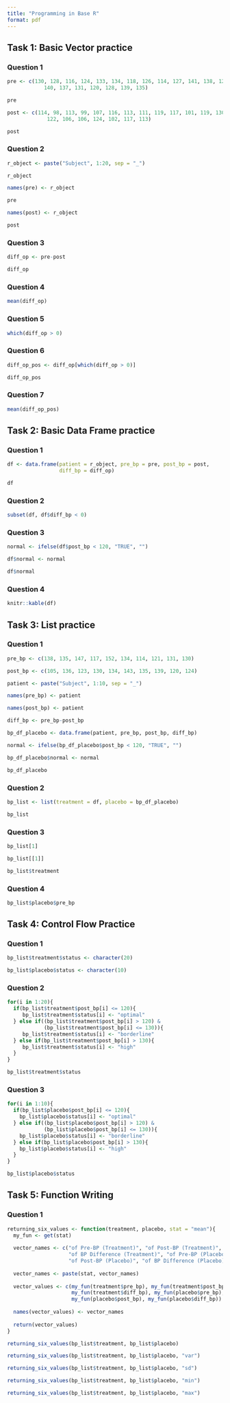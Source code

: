 ```yaml
---
title: "Programming in Base R"
format: pdf
---
```

## Task 1: Basic Vector practice
### Question 1
```r
pre <- c(130, 128, 116, 124, 133, 134, 118, 126, 114, 127, 141, 138, 128, 
            140, 137, 131, 120, 128, 139, 135)

pre

post <- c(114, 98, 113, 99, 107, 116, 113, 111, 119, 117, 101, 119, 130, 
             122, 106, 106, 124, 102, 117, 113)

post
```

### Question 2
```r
r_object <- paste("Subject", 1:20, sep = "_")

r_object

names(pre) <- r_object

pre

names(post) <- r_object

post
```

### Question 3
```r
diff_op <- pre-post

diff_op
```

### Question 4
```r
mean(diff_op)
```

### Question 5
```r
which(diff_op > 0)
```

### Question 6
```r
diff_op_pos <- diff_op[which(diff_op > 0)]

diff_op_pos
```

### Question 7
```r
mean(diff_op_pos)
```

## Task 2: Basic Data Frame practice
### Question 1
```r
df <- data.frame(patient = r_object, pre_bp = pre, post_bp = post, 
                 diff_bp = diff_op)

df
```

### Question 2
```r
subset(df, df$diff_bp < 0)
```

### Question 3
```r
normal <- ifelse(df$post_bp < 120, "TRUE", "")

df$normal <- normal

df$normal
```

### Question 4
```r
knitr::kable(df)
```

## Task 3: List practice
### Question 1
```r
pre_bp <- c(138, 135, 147, 117, 152, 134, 114, 121, 131, 130) 

post_bp <- c(105, 136, 123, 130, 134, 143, 135, 139, 120, 124)

patient <- paste("Subject", 1:10, sep = "_")

names(pre_bp) <- patient

names(post_bp) <- patient

diff_bp <- pre_bp-post_bp

bp_df_placebo <- data.frame(patient, pre_bp, post_bp, diff_bp)

normal <- ifelse(bp_df_placebo$post_bp < 120, "TRUE", "")

bp_df_placebo$normal <- normal

bp_df_placebo
```

### Question 2
```r
bp_list <- list(treatment = df, placebo = bp_df_placebo)

bp_list
```

### Question 3
```r
bp_list[1]

bp_list[[1]]

bp_list$treatment
```

### Question 4
```r
bp_list$placebo$pre_bp
```

## Task 4: Control Flow Practice 
### Question 1
```r
bp_list$treatment$status <- character(20)

bp_list$placebo$status <- character(10)
```

### Question 2
```r
for(i in 1:20){
  if(bp_list$treatment$post_bp[i] <= 120){
     bp_list$treatment$status[i] <- "optimal"
  } else if((bp_list$treatment$post_bp[i] > 120) & 
            (bp_list$treatment$post_bp[i] <= 130)){
     bp_list$treatment$status[i] <- "borderline"
  } else if(bp_list$treatment$post_bp[i] > 130){
     bp_list$treatment$status[i] <- "high"
  }
}

bp_list$treatment$status
```

### Question 3
```r
for(i in 1:10){
  if(bp_list$placebo$post_bp[i] <= 120){
    bp_list$placebo$status[i] <- "optimal"
  } else if((bp_list$placebo$post_bp[i] > 120) & 
            (bp_list$placebo$post_bp[i] <= 130)){
    bp_list$placebo$status[i] <- "borderline"
  } else if(bp_list$placebo$post_bp[i] > 130){
    bp_list$placebo$status[i] <- "high"
  }
}

bp_list$placebo$status
```

## Task 5: Function Writing 
### Question 1
```r
returning_six_values <- function(treatment, placebo, stat = "mean"){
  my_fun <- get(stat)
  
  vector_names <- c("of Pre-BP (Treatment)", "of Post-BP (Treatment)", 
                    "of BP Difference (Treatment)", "of Pre-BP (Placebo)", 
                    "of Post-BP (Placebo)", "of BP Difference (Placebo)")
  
  vector_names <- paste(stat, vector_names)
    
  vector_values <- c(my_fun(treatment$pre_bp), my_fun(treatment$post_bp), 
                     my_fun(treatment$diff_bp), my_fun(placebo$pre_bp), 
                     my_fun(placebo$post_bp), my_fun(placebo$diff_bp))
  
  names(vector_values) <- vector_names
    
  return(vector_values)
}

returning_six_values(bp_list$treatment, bp_list$placebo)

returning_six_values(bp_list$treatment, bp_list$placebo, "var")

returning_six_values(bp_list$treatment, bp_list$placebo, "sd")

returning_six_values(bp_list$treatment, bp_list$placebo, "min")

returning_six_values(bp_list$treatment, bp_list$placebo, "max")
```